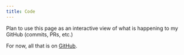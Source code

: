 ```yaml
---
title: Code
---
```


Plan to use this page as an interactive view of what is happening to my GitHub (commits, PRs, etc.)

For now, all that is on [GitHub](https://github.com/nikitavoloboev).
